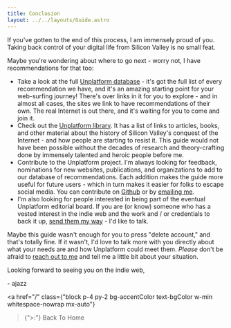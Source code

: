 ```yaml
---
title: Conclusion
layout: ../../layouts/Guide.astro
---
```


If you've gotten to the end of this process, I am immensely proud of you. Taking back control of your digital life from Silicon Valley is no small feat.

Maybe you're wondering about where to go next - worry not, I have recommendations for that too:

- Take a look at the full [Unplatform database](/database) - it's got the full list of every recommendation we have, and it's an amazing starting point for your web-surfing journey! There's over <TotalEntries/> links in it for you to explore - and in almost all cases, the sites we link to have recommendations of their own. The real Internet is out there, and it's waiting for you to come and join it.
- Check out the [Unplatform library](/library). It has a list of links to articles, books, and other material about the history of Silicon Valley's conquest of the Internet - and how people are starting to resist it. This guide would not have been possible without the decades of research and theory-crafting done by immensely talented and heroic people before me.
- Contribute to the Unplatform project. I'm always looking for feedback, nominations for new websites, publications, and organizations to add to our database of recommendations. Each addition makes the guide more useful for future users - which in turn makes it easier for folks to escape social media. You can contribute on <a href="https://github.com/alligatorjazz/unplatform">Github</a> or by [emailing me](mailto:unplatform@fromthesuperhighway.com).
- I'm also looking for people interested in being part of the eventual Unplatform editorial board. If you are (or know) someone who has a vested interest in the indie web and the work and / or credentials to back it up, [send them my way](mailto:unplatform@fromthesuperhighway.com) - I'd like to talk.

Maybe this guide wasn't enough for you to press "delete account," and that's totally fine. If it wasn't, I'd love to talk more with you directly about what your needs are and how Unplatform could meet them. *Please* don't be afraid to [reach out to me](mailto:unplatform@fromthesuperhighway.com) and tell me a little bit about your situation.

Looking forward to seeing you on the indie web,

\- ajazz

<a
	href="/"
	class={"block p-4 py-2 bg-accentColor text-bgColor w-min whitespace-nowrap mx-auto"}
>{">:"} Back To Home</a>